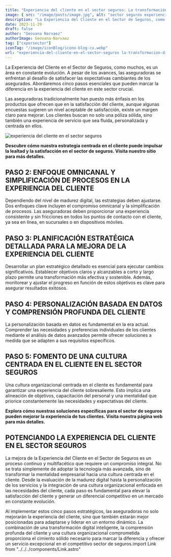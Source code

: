 ```yaml
---
title: "Experiencia del cliente en el sector seguros: La transformación digital como factor clave"
image: { src: "/image/posts/image.jpg", alt: "sector seguros experiencia del cliente" }
description: "La Experiencia del Cliente en el Sector de Seguros, como muchos, es un área en constante evolución. A pesar de los avances, las aseguradoras se enfrentan al desafío de satisfacer las expectativas cambiantes de los asegurados. Abordaremos cinco pasos esenciales que pueden marcar la diferencia en la experiencia del cliente en este sector crucial."
date: 2023-11-29
draft: false
author: "Geovana Narvaez"
authorImage: Geovana-Narvaez
tag: ["cxporsector"]
iconTag: "/image/iconBlog/icono-blog-cx.webp"
url: "experiencia-del-cliente-en-el-sector-seguros la-transformacion-digital-como-factor-clave"
---
```



La Experiencia del Cliente en el Sector de Seguros, como muchos, es un área en constante evolución. A pesar de los avances, las aseguradoras se enfrentan al desafío de satisfacer las expectativas cambiantes de los asegurados. Abordaremos cinco pasos esenciales que pueden marcar la diferencia en la experiencia del cliente en este sector crucial.

Las aseguradoras tradicionalmente han puesto más énfasis en los productos que ofrecen que en la satisfacción del cliente, aunque algunas encuestas sugieren un nivel aceptable de satisfacción, existe un margen claro para mejorar. Los clientes buscan no solo una póliza sólida, sino también una experiencia de servicio que sea fluida, personalizada y centrada en ellos.

![experiencia del cliente en el sector seguros](/image/posts/image.jpg)

**Descubre cómo nuestra estrategia centrada en el cliente puede impulsar la lealtad y la satisfacción en el sector de seguros. Visita nuestro sitio para más detalles.**

<Link text="¡descubre cómo!" />

## PASO 2: ENFOQUE OMNICANAL Y SIMPLIFICACIÓN DE PROCESOS EN LA EXPERIENCIA DEL CLIENTE

Dependiendo del nivel de madurez digital, las estrategias deben ajustarse. Dos enfoques clave incluyen el compromiso omnicanal y la simplificación de procesos. Las aseguradoras deben proporcionar una experiencia consistente y sin fricciones en todos los puntos de contacto con el cliente, ya sea en línea, en sucursales o en dispositivos móviles.

## PASO 3: PLANIFICACIÓN ESTRATÉGICA DETALLADA PARA LA MEJORA DE LA EXPERIENCIA DEL CLIENTE

Desarrollar un plan estratégico detallado es esencial para ejecutar cambios significativos. Establecer objetivos claros y alcanzables a corto y largo plazo permite una transformación más efectiva y sostenible. Además, monitorear y ajustar el progreso en función de estos objetivos es clave para asegurar resultados exitosos.

## PASO 4: PERSONALIZACIÓN BASADA EN DATOS Y COMPRENSIÓN PROFUNDA DEL CLIENTE

La personalización basada en datos es fundamental en la era actual. Comprender las necesidades y preferencias individuales de los clientes mediante el análisis de datos avanzados permite ofrecer soluciones a medida que se adapten a sus requisitos específicos.

## PASO 5: FOMENTO DE UNA CULTURA CENTRADA EN EL CLIENTE EN EL SECTOR SEGUROS

Una cultura organizacional centrada en el cliente es fundamental para garantizar una experiencia del cliente sobresaliente. Esto implica una alineación de objetivos, capacitación del personal y una mentalidad que priorice constantemente las necesidades y expectativas del cliente.

**Explora cómo nuestras soluciones específicas para el sector de seguros pueden mejorar la experiencia de tus clientes. Visita nuestra página web para más detalles.**

<Link text="¡quiero saber más!" />

## POTENCIANDO LA EXPERIENCIA DEL CLIENTE EN EL SECTOR SEGUROS

La mejora de la Experiencia del Cliente en el Sector de Seguros es un proceso continuo y multifacético que requiere un compromiso integral. No se trata simplemente de adoptar la tecnología más avanzada, sino de transformar la mentalidad empresarial hacia una cultura centrada en el cliente. Desde la evaluación de la madurez digital hasta la personalización de los servicios y la integración de una cultura organizacional enfocada en las necesidades del cliente, cada paso es fundamental para elevar la satisfacción del cliente y generar un diferencial competitivo en un mercado en constante evolución.

Al implementar estos cinco pasos estratégicos, las aseguradoras no solo mejorarán la experiencia del cliente, sino que también estarán mejor posicionadas para adaptarse y liderar en un entorno dinámico. La combinación de una transformación digital inteligente, la comprensión profunda del cliente y una cultura organizacional comprometida proporciona el cimiento sólido necesario para marcar la diferencia y ofrecer un servicio excepcional en el competitivo sector de seguros.import Link from "../../../components/Link.astro"
